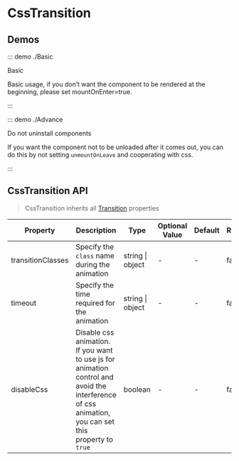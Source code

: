 # CssTransition

## Demos

::: demo ./Basic

Basic

Basic usage, if you don’t want the component to be rendered at the beginning, please set mountOnEnter=true.

:::

::: demo ./Advance

Do not uninstall components

If you want the component not to be unloaded after it comes out, you can do this by not setting `unmountOnLeave` and cooperating with css.

:::

## CssTransition API

> CssTransition inherits all [Transition](/components/Transition) properties

| Property | Description | Type | Optional Value | Default | Require |
| --- | --- | --- | --- | --- | --- |
| transitionClasses | Specify the `class` name during the animation | string &#x007c; object | - | - | false |
| timeout | Specify the time required for the animation | string &#x007c; object | - | - | false |
| disableCss | Disable css animation. If you want to use js for animation control and avoid the interference of css animation, you can set this property to `true` | boolean | - | - | false |
